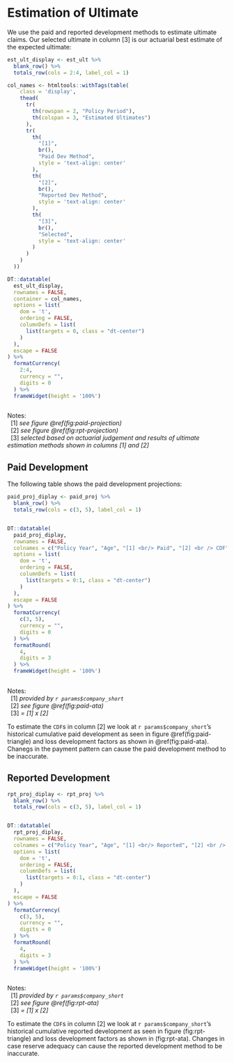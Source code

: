 # Estimation of Ultimate

We use the paid and reported development methods to estimate ultimate claims. Our selected ultimate in column [3] is our actuarial best estimate of the expected ultimate:

```r
est_ult_display <- est_ult %>%
  blank_row() %>%
  totals_row(cols = 2:4, label_col = 1)

col_names <- htmltools::withTags(table(
    class = 'display',
    thead(
      tr(
        th(rowspan = 2, "Policy Period"),
        th(colspan = 3, "Estimated Ultimates")
      ),
      tr(
        th(
          "[1]",
          br(),
          "Paid Dev Method",
          style = 'text-align: center'
        ),
        th(
          "[2]",
          br(),
          "Reported Dev Method",
          style = 'text-align: center'
        ),
        th(
          "[3]",
          br(),
          "Selected",
          style = 'text-align: center'
        )
      )
    )
  ))

DT::datatable(
  est_ult_display,
  rownames = FALSE,
  container = col_names,
  options = list(
    dom = 't',
    ordering = FALSE,
    columnDefs = list(
      list(targets = 0, class = "dt-center")
    )
  ),
  escape = FALSE
) %>%
  formatCurrency(
    2:4,
    currency = "",
    digits = 0
  ) %>%
  frameWidget(height = '100%')
  
```

Notes:  
&nbsp;&nbsp;[1] *see figure \@ref(fig:paid-projection)*  
&nbsp;&nbsp;[2] *see figure \@ref(fig:rpt-projection)*  
&nbsp;&nbsp;[3] *selected based on actuarial judgement and results of ultimate estimation methods shown in columns [1] and [2]*

## Paid Development

The following table shows the paid development projections:

```r
paid_proj_diplay <- paid_proj %>%
  blank_row() %>%
  totals_row(cols = c(3, 5), label_col = 1)


DT::datatable(
  paid_proj_diplay,
  rownames = FALSE,
  colnames = c("Policy Year", "Age", "[1] <br/> Paid", "[2] <br /> CDF", "[3] <br /> Estimated Ultimate"),
  options = list(
    dom = 't',
    ordering = FALSE,
    columnDefs = list(
      list(targets = 0:1, class = "dt-center")
    )
  ),
  escape = FALSE
) %>%
  formatCurrency(
    c(3, 5),
    currency = "",
    digits = 0
  ) %>%
  formatRound(
    4,
    digits = 3
  ) %>%
  frameWidget(height = '100%')
  
```

Notes:  
&nbsp;&nbsp;[1] *provided by `r params$company_short`*  
&nbsp;&nbsp;[2] *see figure \@ref(fig:paid-ata)*  
&nbsp;&nbsp;[3] *= [1] x [2]*  

To estimate the `CDF`s in column [2] we look at `r params$company_short`'s historical cumulative paid development as seen in figure \@ref(fig:paid-triangle) and loss development factors as shown in \@ref(fig:paid-ata).  Chanegs in the payment pattern can cause the paid development method to be inaccurate.

## Reported Development

```r
rpt_proj_diplay <- rpt_proj %>%
  blank_row() %>%
  totals_row(cols = c(3, 5), label_col = 1)


DT::datatable(
  rpt_proj_diplay,
  rownames = FALSE,
  colnames = c("Policy Year", "Age", "[1] <br/> Reported", "[2] <br /> CDF", "[3] <br /> Estimated Ultimate"),
  options = list(
    dom = 't',
    ordering = FALSE,
    columnDefs = list(
      list(targets = 0:1, class = "dt-center")
    )
  ),
  escape = FALSE
) %>%
  formatCurrency(
    c(3, 5),
    currency = "",
    digits = 0
  ) %>%
  formatRound(
    4,
    digits = 3
  ) %>%
  frameWidget(height = '100%')
  
```

Notes:  
&nbsp;&nbsp;[1] *provided by `r params$company_short`*  
&nbsp;&nbsp;[2] *see figure \@ref(fig:rpt-ata)*  
&nbsp;&nbsp;[3] *= [1] x [2]*  

To estimate the `CDF`s in column [2] we look at `r params$company_short`'s historical cumulative reported development as seen in figure \ref(fig:rpt-triangle) and loss development factors as shown in \ref(fig:rpt-ata).  Changes in case reserve adequacy can cause the reported development method to be inaccurate.
